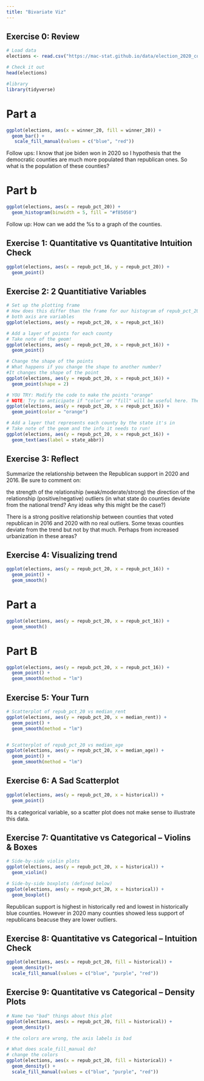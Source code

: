 ```yaml
---
title: "Bivariate Viz"
---
```


## Exercise 0: Review
```r
# Load data
elections <- read.csv("https://mac-stat.github.io/data/election_2020_county.csv")

# Check it out
head(elections)

#library
library(tidyverse)
```
# Part a
```r
ggplot(elections, aes(x = winner_20, fill = winner_20)) +
  geom_bar() +
   scale_fill_manual(values = c("blue", "red"))
```
Follow ups: I know that joe biden won in 2020 so I hypothesis that the democratic counties are much more populated than republican ones. So what is the population of these counties?

# Part b
```r
ggplot(elections, aes(x = repub_pct_20)) +
  geom_histogram(binwidth = 5, fill = "#f85050")
```

Follow up: How can we add the %s to a graph of the counties. 

## Exercise 1: Quantitative vs Quantitative Intuition Check
```r
ggplot(elections, aes(x = repub_pct_16, y = repub_pct_20)) +
  geom_point()
```
## Exercise 2: 2 Quantitiative Variables
```r
# Set up the plotting frame
# How does this differ than the frame for our histogram of repub_pct_20 alone?
# both axis are variables
ggplot(elections, aes(y = repub_pct_20, x = repub_pct_16))

# Add a layer of points for each county
# Take note of the geom!
ggplot(elections, aes(y = repub_pct_20, x = repub_pct_16)) +
  geom_point()

# Change the shape of the points
# What happens if you change the shape to another number?
#It changes the shape of the point
ggplot(elections, aes(y = repub_pct_20, x = repub_pct_16)) +
  geom_point(shape = 2)

# YOU TRY: Modify the code to make the points "orange"
# NOTE: Try to anticipate if "color" or "fill" will be useful here. Then try both.
ggplot(elections, aes(y = repub_pct_20, x = repub_pct_16)) +
  geom_point(color = "orange")

# Add a layer that represents each county by the state it's in
# Take note of the geom and the info it needs to run!
ggplot(elections, aes(y = repub_pct_20, x = repub_pct_16)) +
  geom_text(aes(label = state_abbr))
```
## Exercise 3: Reflect
Summarize the relationship between the Republican support in 2020 and 2016. Be sure to comment on:

the strength of the relationship (weak/moderate/strong)
the direction of the relationship (positive/negative)
outliers (in what state do counties deviate from the national trend? Any ideas why this might be the case?)

There is a strong positive relationship between counties that voted republican in 2016 and 2020 with no real outliers. Some texas counties deviate from the trend but not by that much. Perhaps from increased urbanization in these areas?

## Exercise 4: Visualizing trend
```r
ggplot(elections, aes(y = repub_pct_20, x = repub_pct_16)) +
  geom_point() +
  geom_smooth()
```
# Part a
```r
ggplot(elections, aes(y = repub_pct_20, x = repub_pct_16)) +
  geom_smooth()
```
# Part B
```r
ggplot(elections, aes(y = repub_pct_20, x = repub_pct_16)) +
  geom_point() +
  geom_smooth(method = "lm")
```
## Exercise 5: Your Turn
```r
# Scatterplot of repub_pct_20 vs median_rent
ggplot(elections, aes(y = repub_pct_20, x = median_rent)) +
  geom_point() +
  geom_smooth(method = "lm")


# Scatterplot of repub_pct_20 vs median_age
ggplot(elections, aes(y = repub_pct_20, x = median_age)) +
  geom_point() +
  geom_smooth(method = "lm")
```
## Exercise 6: A Sad Scatterplot
```r
ggplot(elections, aes(y = repub_pct_20, x = historical)) +
  geom_point()
```
Its a categorical variable, so a scatter plot does not make sense to illustrate this data. 

## Exercise 7: Quantitative vs Categorical – Violins & Boxes
```r
# Side-by-side violin plots
ggplot(elections, aes(y = repub_pct_20, x = historical)) +
  geom_violin()

# Side-by-side boxplots (defined below)
ggplot(elections, aes(y = repub_pct_20, x = historical)) +
  geom_boxplot()
```


Republican support is highest in historically red and lowest in historically blue counties. However in 2020 many counties showed less support of republicans beacuse they are lower outliers.

## Exercise 8: Quantitative vs Categorical – Intuition Check
```r
ggplot(elections, aes(x = repub_pct_20, fill = historical)) +
  geom_density()+
  scale_fill_manual(values = c("blue", "purple", "red"))
```
## Exercise 9: Quantitative vs Categorical – Density Plots
```r
# Name two "bad" things about this plot
ggplot(elections, aes(x = repub_pct_20, fill = historical)) +
  geom_density()

# the colors are wrong, the axis labels is bad
```
```r
# What does scale_fill_manual do?
# change the colors
ggplot(elections, aes(x = repub_pct_20, fill = historical)) +
  geom_density() +
  scale_fill_manual(values = c("blue", "purple", "red"))
```





